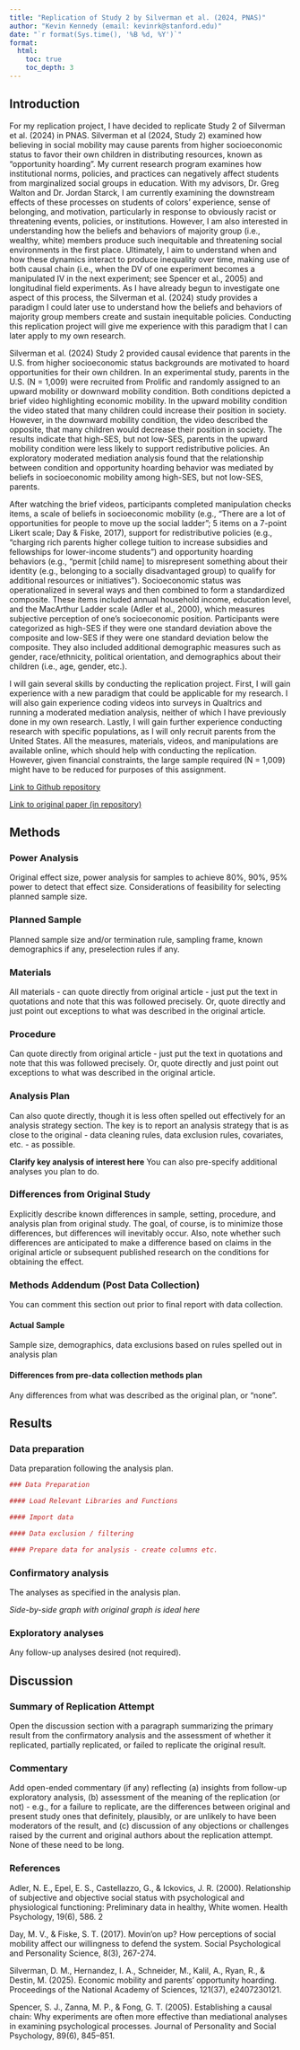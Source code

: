 ```yaml
---
title: "Replication of Study 2 by Silverman et al. (2024, PNAS)"
author: "Kevin Kennedy (email: kevinrk@stanford.edu)"
date: "`r format(Sys.time(), '%B %d, %Y')`"
format:
  html:
    toc: true
    toc_depth: 3
---
```


<!-- Replication reports should all use this template to standardize reporting across projects.  These reports will be public supplementary materials that accompany the summary report(s) of the aggregate results. -->

## Introduction

For my replication project, I have decided to replicate Study 2 of Silverman et al. (2024) in PNAS. Silverman et al (2024, Study 2) examined how believing in social mobility may cause parents from higher socioeconomic status to favor their own children in distributing resources, known as “opportunity hoarding”. My current research program examines how institutional norms, policies, and practices can negatively affect students from marginalized social groups in education. With my advisors, Dr. Greg Walton and Dr. Jordan Starck, I am currently examining the downstream effects of these processes on students of colors’ experience, sense of belonging, and motivation, particularly in response to obviously racist or threatening events, policies, or institutions. However, I am also interested in understanding how the beliefs and behaviors of majority group (i.e., wealthy, white) members produce such inequitable and threatening social environments in the first place. Ultimately, I aim to understand when and how these dynamics interact to produce inequality over time, making use of both causal chain (i.e., when the DV of one experiment becomes a manipulated IV in the next experiment; see Spencer et al., 2005) and longitudinal field experiments. As I have already begun to investigate one aspect of this process, the Silverman et al. (2024) study provides a paradigm I could later use to understand how the beliefs and behaviors of majority group members create and sustain inequitable policies. Conducting this replication project will give me experience with this paradigm that I can later apply to my own research. 

Silverman et al. (2024) Study 2 provided causal evidence that parents in the U.S. from higher socioeconomic status backgrounds are motivated to hoard opportunities for their own children. In an experimental study, parents in the U.S. (N = 1,009) were recruited from Prolific and randomly assigned to an upward mobility or downward mobility condition. Both conditions depicted a brief video highlighting economic mobility. In the upward mobility condition the video stated that many children could increase their position in society. However, in the downward mobility condition, the video described the opposite, that many children would decrease their position in society. The results indicate that high-SES, but not low-SES, parents in the upward mobility condition were less likely to support redistributive policies. An exploratory moderated mediation analysis found that the relationship between condition and opportunity hoarding behavior was mediated by beliefs in socioeconomic mobility among high-SES, but not low-SES, parents.

After watching the brief videos, participants completed manipulation checks items, a scale of beliefs in socioeconomic mobility (e.g., “There are a lot of opportunities for people to move up the social ladder”; 5 items on a 7-point Likert scale; Day & Fiske, 2017), support for redistributive policies (e.g., “charging rich parents higher college tuition to increase subsidies and fellowships for lower-income students”) and opportunity hoarding behaviors (e.g., “permit [child name] to misrepresent something about their identity (e.g., belonging to a socially disadvantaged group) to qualify for additional resources or initiatives”). Socioeconomic status was operationalized in several ways and then combined to form a standardized composite. These items included annual household income, education level, and the MacArthur Ladder scale (Adler et al., 2000), which measures subjective perception of one’s socioeconomic position. Participants were categorized as high-SES if they were one standard deviation above the composite and low-SES if they were one standard deviation below the composite. They also included additional demographic measures such as gender, race/ethnicity, political orientation, and demographics about their children (i.e., age, gender, etc.). 

I will gain several skills by conducting the replication project. First, I will gain experience with a new paradigm that could be applicable for my research. I will also gain experience coding videos into surveys in Qualtrics and running a moderated mediation analysis, neither of which I have previously done in my own research. Lastly, I will gain further experience conducting research with specific populations, as I will only recruit parents from the United States. All the measures, materials, videos, and manipulations are available online, which should help with conducting the replication. However, given financial constraints, the large sample required (N = 1,009) might have to be reduced for purposes of this assignment. 

[Link to Github repository](https://github.com/kevinrk97/kennedy2025)

[Link to original paper (in repository)](https://github.com/kevinrk97/kennedy2025/tree/main/original_paper)


## Methods

### Power Analysis

Original effect size, power analysis for samples to achieve 80%, 90%, 95% power to detect that effect size.  Considerations of feasibility for selecting planned sample size.

### Planned Sample

Planned sample size and/or termination rule, sampling frame, known demographics if any, preselection rules if any.

### Materials

All materials - can quote directly from original article - just put the text in quotations and note that this was followed precisely.  Or, quote directly and just point out exceptions to what was described in the original article.

### Procedure	

Can quote directly from original article - just put the text in quotations and note that this was followed precisely.  Or, quote directly and just point out exceptions to what was described in the original article.

### Analysis Plan

Can also quote directly, though it is less often spelled out effectively for an analysis strategy section.  The key is to report an analysis strategy that is as close to the original - data cleaning rules, data exclusion rules, covariates, etc. - as possible.  

**Clarify key analysis of interest here**  You can also pre-specify additional analyses you plan to do.

### Differences from Original Study

Explicitly describe known differences in sample, setting, procedure, and analysis plan from original study.  The goal, of course, is to minimize those differences, but differences will inevitably occur.  Also, note whether such differences are anticipated to make a difference based on claims in the original article or subsequent published research on the conditions for obtaining the effect.

### Methods Addendum (Post Data Collection)

You can comment this section out prior to final report with data collection.

#### Actual Sample
  Sample size, demographics, data exclusions based on rules spelled out in analysis plan

#### Differences from pre-data collection methods plan
  Any differences from what was described as the original plan, or “none”.


## Results


### Data preparation

Data preparation following the analysis plan.
	
```r
### Data Preparation

#### Load Relevant Libraries and Functions

#### Import data

#### Data exclusion / filtering

#### Prepare data for analysis - create columns etc.
```

### Confirmatory analysis

The analyses as specified in the analysis plan.  

*Side-by-side graph with original graph is ideal here*

### Exploratory analyses

Any follow-up analyses desired (not required).  

## Discussion

### Summary of Replication Attempt

Open the discussion section with a paragraph summarizing the primary result from the confirmatory analysis and the assessment of whether it replicated, partially replicated, or failed to replicate the original result.  

### Commentary

Add open-ended commentary (if any) reflecting (a) insights from follow-up exploratory analysis, (b) assessment of the meaning of the replication (or not) - e.g., for a failure to replicate, are the differences between original and present study ones that definitely, plausibly, or are unlikely to have been moderators of the result, and (c) discussion of any objections or challenges raised by the current and original authors about the replication attempt.  None of these need to be long.

### References 
Adler, N. E., Epel, E. S., Castellazzo, G., & Ickovics, J. R. (2000). Relationship of subjective and objective social status with psychological and physiological functioning: Preliminary data in healthy, White women. Health Psychology, 19(6), 586. 2 

Day, M. V., & Fiske, S. T. (2017). Movin’on up? How perceptions of social mobility affect our willingness to defend the system. Social Psychological and Personality Science, 8(3), 267-274.

Silverman, D. M., Hernandez, I. A., Schneider, M., Kalil, A., Ryan, R., & Destin, M. (2025). Economic mobility and parents’ opportunity hoarding. Proceedings of the National Academy of Sciences, 121(37), e2407230121.

Spencer, S. J., Zanna, M. P., & Fong, G. T. (2005). Establishing a causal chain: Why experiments are often more effective than mediational analyses in examining psychological processes. Journal of Personality and Social Psychology, 89(6), 845–851.

